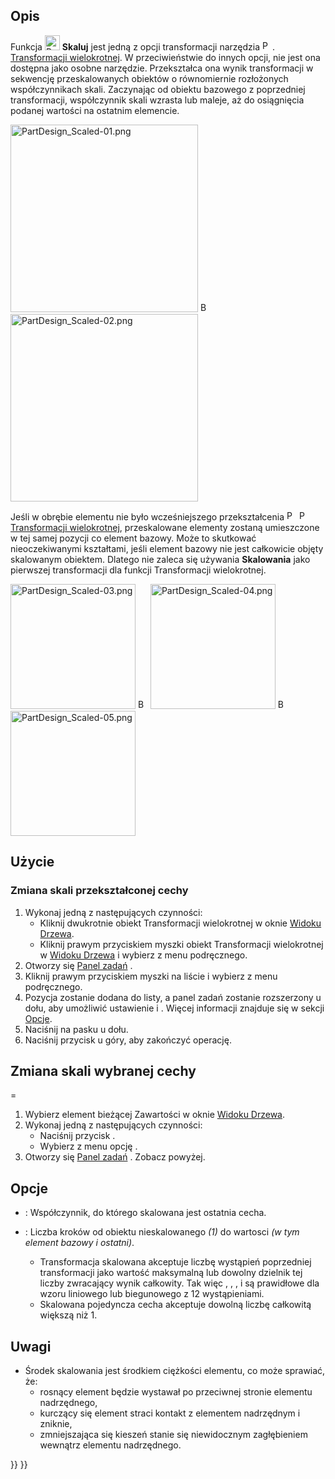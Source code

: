 <languages/>

{{Docnav/pl
|[[PartDesign_MultiTransform/pl|Utwórz transformację wielokrotną]]
|[[PartDesign_Sprocket/pl|Koło łańcuchowe]]
|[[PartDesign_Workbench/pl|środowisko pracy Projekt Części]]
|IconL=PartDesign_MultiTransform.svg
|IconR=PartDesign_Sprocket.svg
|IconC=Workbench_PartDesign.svg
}}

{{GuiCommand/pl
|Name=PartDesign Scaled
|Name/pl=Projekt Części: Skaluj
|MenuLocation=Brak ''(Opcja dostępna w menu Projekt Części → Zastosuj przekształcenie → Utwórz Transformację wielokrotną)''
|Workbenches=[[PartDesign Workbench/pl|Projekt Części]]
|SeeAlso=[[PartDesign_MultiTransform/pl|Transformacja wielokrotna]]
}}

<span id="Description"></span>
==Opis==

Funkcja [[Image:PartDesign_Scaled.svg|24px]] '''Skaluj''' jest jedną z opcji transformacji narzędzia [[Image:PartDesign_MultiTransform.svg|16px]]. [[PartDesign_MultiTransform/pl|Transformacji wielokrotnej]]. W przeciwieństwie do innych opcji, nie jest ona dostępna jako osobne narzędzie. Przekształca ona wynik transformacji w sekwencję przeskalowanych obiektów o równomiernie rozłożonych współczynnikach skali. Zaczynając od obiektu bazowego z poprzedniej transformacji, współczynnik skali wzrasta lub maleje, aż do osiągnięcia podanej wartości na ostatnim elemencie.

[[Image:PartDesign_Scaled-01.png|300px]] [[Image:Button_right.svg|16px|link=]] [[Image:PartDesign_Scaled-02.png|300px]]
{{Caption|Szyk liniowy i kołowy → Skalowanie szyku liniowego z 3 krokami ''(wystąpieniami)'' i szyku kołowego z 12 krokami.}}

Jeśli w obrębie elementu nie było wcześniejszego przekształcenia [[Image:PartDesign_MultiTransform.svg|16px]] [[Image:PartDesign_MultiTransform.svg|16px]] [[PartDesign_MultiTransform/pl|Transformacji wielokrotnej]], przeskalowane elementy zostaną umieszczone w tej samej pozycji co element bazowy. Może to skutkować nieoczekiwanymi kształtami, jeśli element bazowy nie jest całkowicie objęty skalowanym obiektem. Dlatego nie zaleca się używania '''Skalowania''' jako pierwszej transformacji dla funkcji Transformacji wielokrotnej.

[[Image:PartDesign_Scaled-03.png|200px]] [[Image:Button_right.svg|16px|link=]] 
[[Image:PartDesign_Scaled-04.png|200px]] [[Image:Button_right.svg|16px|link=]] 
[[Image:PartDesign_Scaled-05.png|200px]]
{{Caption|Cecha podstawowa z otworem → Obiekt skalowany z 2 wystąpieniami → Obiekt skalowany z 4 wystąpieniami.}}

<span id="Usage"></span>
==Użycie==

<span id="Scaling_a_transformed_feature"></span>
===Zmiana skali przekształconej cechy===

# Wykonaj jedną z następujących czynności:
#* Kliknij dwukrotnie obiekt Transformacji wielokrotnej w oknie [[Tree_view/pl|Widoku Drzewa]].
#* Kliknij prawym przyciskiem myszki obiekt Transformacji wielokrotnej w [[Tree_view/pl|Widoku Drzewa]] i wybierz {{MenuCommand|Edycja funkcji Transformacji wielokrotnej}} z menu podręcznego.
#  Otworzy się [[Task_panel|Panel zadań]] {{MenuCommand|Parametry Transformacji wielokrotnej}}.
# Kliknij prawym przyciskiem myszki na liście {{MenuCommand|Transformacje}} i wybierz {{MenuCommand|Dodaj transformację zmiany skali}} z menu podręcznego.
# Pozycja {{MenuCommand|Zmiana skali}} zostanie dodana do listy, a panel zadań zostanie rozszerzony u dołu, aby umożliwić ustawienie {{MenuCommand|Współczynnik}} i {{MenuCommand|Wystąpienia}}. Więcej informacji znajduje się w sekcji [[#Opcje|Opcje]].
# Naciśnij {{Button|OK}} na pasku u dołu.
# Naciśnij przycisk {{Button|OK}} u góry, aby zakończyć operację.

<span id="Scaling_a_single_feature"></span>
==Zmiana skali wybranej cechy===

# Wybierz element bieżącej Zawartości w oknie [[Tree_view/pl|Widoku Drzewa]].
# Wykonaj jedną z następujących czynności:
#* Naciśnij przycisk {{Button|[[Image:PartDesign_MultiTransform.svg|16px]] [[PartDesign_MultiTransform/pl|Utwórz transformację wielokrotną]]}}.
#* Wybierz z menu opcję {{MenuCommand|Projekt Części → Zastosuj przekształcenie → [[Image:PartDesign_MultiTransform.svg|16px]] Utwórz wielokrotna transformację}}.
#  Otworzy się [[Task_panel/pl|Panel zadań]] {{MenuCommand|Parametry Transformacji wielokrotnej}}. Zobacz powyżej.

<span id="Options"></span>
==Opcje==

* {{MenuCommand|Współczynnik}}: Współczynnik, do którego skalowana jest ostatnia cecha.
* {{MenuCommand|Wystąpienia}}: Liczba kroków od obiektu nieskalowanego ''(1)'' do wartosci {{MenuCommand|Współczynnika}} ''(w tym element bazowy i ostatni)''.
** Transformacja skalowana akceptuje liczbę wystąpień poprzedniej transformacji jako wartość maksymalną lub dowolny dzielnik tej liczby zwracający wynik całkowity. Tak więc {{Value|12}}, {{Value|6}}, {{Value|4}}, {{Value|3}} i {{Value|2}} są prawidłowe dla wzoru liniowego lub biegunowego z 12 wystąpieniami.
** Skalowana pojedyncza cecha akceptuje dowolną liczbę całkowitą większą niż 1.

<span id="Notes"></span>
==Uwagi==

* Środek skalowania jest środkiem ciężkości elementu, co może sprawiać, że:
** rosnący element będzie wystawał po przeciwnej stronie elementu nadrzędnego,
** kurczący się element straci kontakt z elementem nadrzędnym i zniknie,
** zmniejszająca się kieszeń stanie się niewidocznym zagłębieniem wewnątrz elementu nadrzędnego.


{{Docnav/pl
|[[PartDesign_MultiTransform/pl|Utwórz transformację wielokrotną]]
|[[PartDesign_Sprocket|Koło łańcuchowe]]
|[[PartDesign_Workbench/pl|środowisko pracy Projekt Części]]
|IconL=PartDesign_MultiTransform.svg
|IconR=PartDesign_Sprocket.svg
|IconC=Workbench_PartDesign.svg
}}

{{PartDesign Tools navi{{#translation:}}}}
{{Userdocnavi{{#translation:}}}}
